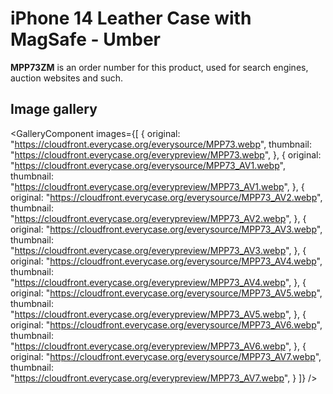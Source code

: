 
# iPhone 14 Leather Case with MagSafe - Umber

<Callout type='info' emoji='👉🏻'>**MPP73ZM** is an order number for this product, used for search engines, auction websites and such.</Callout>

## Image gallery

<GalleryComponent
    images={[
      {
        original: "https://cloudfront.everycase.org/everysource/MPP73.webp",
        thumbnail: "https://cloudfront.everycase.org/everypreview/MPP73.webp",
      },
      {
        original: "https://cloudfront.everycase.org/everysource/MPP73_AV1.webp",
        thumbnail: "https://cloudfront.everycase.org/everypreview/MPP73_AV1.webp",
      },
      {
        original: "https://cloudfront.everycase.org/everysource/MPP73_AV2.webp",
        thumbnail: "https://cloudfront.everycase.org/everypreview/MPP73_AV2.webp",
      },
      {
        original: "https://cloudfront.everycase.org/everysource/MPP73_AV3.webp",
        thumbnail: "https://cloudfront.everycase.org/everypreview/MPP73_AV3.webp",
      },
      {
        original: "https://cloudfront.everycase.org/everysource/MPP73_AV4.webp",
        thumbnail: "https://cloudfront.everycase.org/everypreview/MPP73_AV4.webp",
      },
      {
        original: "https://cloudfront.everycase.org/everysource/MPP73_AV5.webp",
        thumbnail: "https://cloudfront.everycase.org/everypreview/MPP73_AV5.webp",
      },
      {
        original: "https://cloudfront.everycase.org/everysource/MPP73_AV6.webp",
        thumbnail: "https://cloudfront.everycase.org/everypreview/MPP73_AV6.webp",
      },
      {
        original: "https://cloudfront.everycase.org/everysource/MPP73_AV7.webp",
        thumbnail: "https://cloudfront.everycase.org/everypreview/MPP73_AV7.webp",
      }
    ]}
  />
